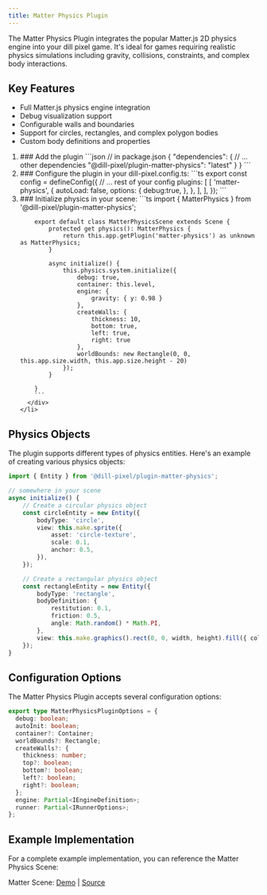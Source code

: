 ```yaml
---
title: Matter Physics Plugin
---
```



The Matter Physics Plugin integrates the popular Matter.js 2D physics engine into your dill pixel game. It's ideal for games requiring realistic physics simulations including gravity, collisions, constraints, and complex body interactions.

## Key Features

- Full Matter.js physics engine integration
- Debug visualization support
- Configurable walls and boundaries
- Support for circles, rectangles, and complex polygon bodies
- Custom body definitions and properties

<Steps>
  <ol>
    <li>
      <div>
        ### Add the plugin
        ```json
        // in package.json
        {
            "dependencies": {   
                // ... other dependencies
                "@dill-pixel/plugin-matter-physics": "latest"
            }
        }
        ```
      </div>
    </li>
    <li>
      <div>
        ### Configure the plugin in your dill-pixel.config.ts:
        ```ts
        export const config = defineConfig({
            // ... rest of your config
            plugins: [
                [
                    'matter-physics',
                    {
                        autoLoad: false,
                        options: {
                            debug:true,
                        },
                    },
                ],
            ],
        });
        ```
      </div>
    </li>
    <li>
      <div>
        ### Initialize physics in your scene:
        ```ts
        import { MatterPhysics } from '@dill-pixel/plugin-matter-physics';

        export default class MatterPhysicsScene extends Scene {
            protected get physics(): MatterPhysics {
                return this.app.getPlugin('matter-physics') as unknown as MatterPhysics;
            }

            async initialize() {
                this.physics.system.initialize({
                    debug: true,
                    container: this.level,
                    engine: {
                        gravity: { y: 0.98 }
                    },
                    createWalls: {
                        thickness: 10,
                        bottom: true,
                        left: true,
                        right: true
                    },
                    worldBounds: new Rectangle(0, 0, this.app.size.width, this.app.size.height - 20)
                });
            }

        }
        ```
      </div>
    </li>

  </ol>
</Steps>

## Physics Objects

The plugin supports different types of physics entities. Here's an example of creating various physics objects:

```ts
import { Entity } from '@dill-pixel/plugin-matter-physics';

// somewhere in your scene
async initialize() {
    // Create a circular physics object
    const circleEntity = new Entity({
        bodyType: 'circle',
        view: this.make.sprite({
            asset: 'circle-texture',
            scale: 0.1,
            anchor: 0.5,
        }),
    });

    // Create a rectangular physics object
    const rectangleEntity = new Entity({
        bodyType: 'rectangle',
        bodyDefinition: {
            restitution: 0.1,
            friction: 0.5,
            angle: Math.random() * Math.PI,
        },
        view: this.make.graphics().rect(0, 0, width, height).fill({ color: 0xff0000 }),
    });
}
```

## Configuration Options

The Matter Physics Plugin accepts several configuration options:

```ts
export type MatterPhysicsPluginOptions = {
  debug: boolean;
  autoInit: boolean;
  container?: Container;
  worldBounds?: Rectangle;
  createWalls?: {
    thickness: number;
    top?: boolean;
    bottom?: boolean;
    left?: boolean;
    right?: boolean;
  };
  engine: Partial<IEngineDefinition>;
  runner: Partial<IRunnerOptions>;
};
```

## Example Implementation

For a complete example implementation, you can reference the Matter Physics Scene:

Matter Scene: [Demo](https://dillpixel.io/examples/#matter-physics) | [Source](https://github.com/relishinc/dill-pixel/blob/main/packages/examples/src/scenes/physics/MatterPhysicsScene.ts)
